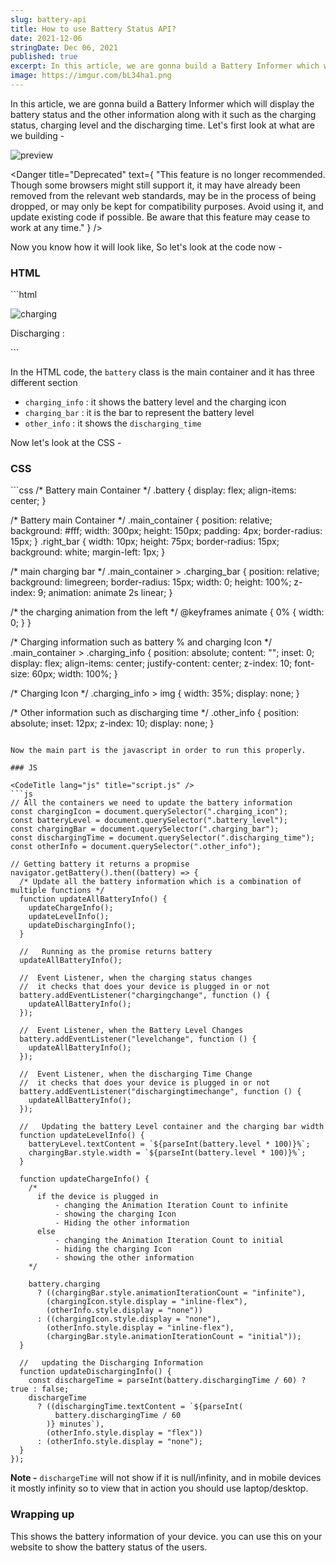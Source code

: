 ```yaml
---
slug: battery-api
title: How to use Battery Status API?
date: 2021-12-06
stringDate: Dec 06, 2021
published: true
excerpt: In this article, we are gonna build a Battery Informer which will display the battery status and the other information along with it such as the charging status, charging level and the discharging time.
image: https://imgur.com/bL34ha1.png
---
```


In this article, we are gonna build a Battery Informer which will display the battery status and the other information along with it such as the charging status, charging level and the discharging time. Let's first look at what are we building -

![preview](https://i.imgur.com/vG6yTvB.gif)

<Danger
  title="Deprecated"
  text={
    "This feature is no longer recommended. Though some browsers might still support it, it may have already been removed from the relevant web standards, may be in the process of being dropped, or may only be kept for compatibility purposes. Avoid using it, and update existing code if possible. Be aware that this feature may cease to work at any time."
  }
/>

Now you know how it will look like, So let's look at the code now -

### HTML

<CodeTitle lang="html" title="index.html" />
```html
<div class="battery">
  <div class="main_container">
    <!--  charging information  -->
    <div class="charging_info">
      <p class="battery_level"></p>
      <img class="charging_icon" src="https://i.imgur.com/xy0IMAM.png" alt="charging" />
    </div>
    <!--  Charging bar  -->
    <div class="charging_bar"></div>
    <!--  Charging other info  -->
    <div class="other_info">
      <p>Discharging : <span class="discharging_time"></span></p>
    </div>
  </div>
  <div class="right_bar"></div>
</div>
</div>
```

In the HTML code, the `battery` class is the main container and it has three different section

- `charging_info` : it shows the battery level and the charging icon
- `charging_bar` : it is the bar to represent the battery level
- `other_info` : it shows the `discharging_time`

Now let's look at the CSS -

### CSS

<CodeTitle lang="css" title="styles.css" />
```css
/* Battery main Container */
.battery {
  display: flex;
  align-items: center;
}

/* Battery main Container */
.main_container {
  position: relative;
  background: #fff;
  width: 300px;
  height: 150px;
  padding: 4px;
  border-radius: 15px;
}
.right_bar {
  width: 10px;
  height: 75px;
  border-radius: 15px;
  background: white;
  margin-left: 1px;
}

/* main charging bar  */
.main_container > .charging_bar {
  position: relative;
  background: limegreen;
  border-radius: 15px;
  width: 0;
  height: 100%;
  z-index: 9;
  animation: animate 2s linear;
}

/* the charging animation from the left */
@keyframes animate {
  0% {
    width: 0;
  }
}

/* Charging information  such as battery % and charging Icon */
.main_container > .charging_info {
  position: absolute;
  content: "";
  inset: 0;
  display: flex;
  align-items: center;
  justify-content: center;
  z-index: 10;
  font-size: 60px;
  width: 100%;
}

/* Charging Icon */
.charging_info > img {
  width: 35%;
  display: none;
}

/* Other information such as discharging time */
.other_info {
  position: absolute;
  inset: 12px;
  z-index: 10;
  display: none;
}
```

Now the main part is the javascript in order to run this properly.

### JS

<CodeTitle lang="js" title="script.js" />
```js
// All the containers we need to update the battery information
const chargingIcon = document.querySelector(".charging_icon");
const batteryLevel = document.querySelector(".battery_level");
const chargingBar = document.querySelector(".charging_bar");
const dischargingTime = document.querySelector(".discharging_time");
const otherInfo = document.querySelector(".other_info");

// Getting battery it returns a propmise
navigator.getBattery().then((battery) => {
  /* Update all the battery information which is a combination of multiple functions */
  function updateAllBatteryInfo() {
    updateChargeInfo();
    updateLevelInfo();
    updateDischargingInfo();
  }

  //   Running as the promise returns battery
  updateAllBatteryInfo();

  //  Event Listener, when the charging status changes
  //  it checks that does your device is plugged in or not
  battery.addEventListener("chargingchange", function () {
    updateAllBatteryInfo();
  });

  //  Event Listener, when the Battery Level Changes
  battery.addEventListener("levelchange", function () {
    updateAllBatteryInfo();
  });

  //  Event Listener, when the discharging Time Change
  //  it checks that does your device is plugged in or not
  battery.addEventListener("dischargingtimechange", function () {
    updateAllBatteryInfo();
  });

  //   Updating the battery Level container and the charging bar width
  function updateLevelInfo() {
    batteryLevel.textContent = `${parseInt(battery.level * 100)}%`;
    chargingBar.style.width = `${parseInt(battery.level * 100)}%`;
  }

  function updateChargeInfo() {
    /*
      if the device is plugged in 
          - changing the Animation Iteration Count to infinite
          - showing the charging Icon
          - Hiding the other information
      else 
          - changing the Animation Iteration Count to initial
          - hiding the charging Icon
          - showing the other information
    */

    battery.charging
      ? ((chargingBar.style.animationIterationCount = "infinite"),
        (chargingIcon.style.display = "inline-flex"),
        (otherInfo.style.display = "none"))
      : ((chargingIcon.style.display = "none"),
        (otherInfo.style.display = "inline-flex"),
        (chargingBar.style.animationIterationCount = "initial"));
  }

  //   updating the Discharging Information
  function updateDischargingInfo() {
    const dischargeTime = parseInt(battery.dischargingTime / 60) ? true : false;
    dischargeTime
      ? ((dischargingTime.textContent = `${parseInt(
          battery.dischargingTime / 60
        )} minutes`),
        (otherInfo.style.display = "flex"))
      : (otherInfo.style.display = "none");
  }
});
```

**Note -** `dischargeTime` will not show if it is null/infinity, and in mobile devices it mostly infinity so to view that in action you should use laptop/desktop.

<Codepen id="PoJYLXg" />

### Wrapping up

This shows the battery information of your device. you can use this on your website to show the battery status of the users.
